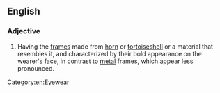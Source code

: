 {{also|hornrimmed}}

==English==

===Adjective===
{{en-adj|head=[[horn]]-[[rimmed]]|-}}
{{wikipedia|horn-rimmed glasses}}

# {{lb|en|of [[eyeglasses]]}} Having the [[frame]]s made from [[horn]] or [[tortoiseshell]] or a material that resembles it, and characterized by their bold appearance on the wearer's face, in contrast to [[metal]] frames, which appear less pronounced.

[[Category:en:Eyewear]]
